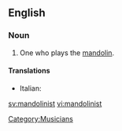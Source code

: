 ==English==

===Noun===
{{en-noun}}

# One who plays the [[mandolin]].

====Translations====
* Italian: {{t-|it|mandolinista|m|f}}

[[Category:Musicians]]

[[sv:mandolinist]]
[[vi:mandolinist]]